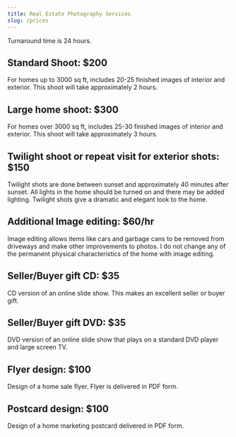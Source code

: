 ```yaml
---
title: Real Estate Photography Services
slug: /prices
---
```


Turnaround time is 24 hours.

## Standard Shoot: $200
For homes up to 3000 sq ft, includes 20-25 finished images of interior and exterior. This shoot will take approximately 2 hours.

## Large home shoot: $300
For homes over 3000 sq ft, includes 25-30 finished images of interior and exterior. This shoot will take approximately 3 hours.

## Twilight shoot or repeat visit for exterior shots: $150
Twilight shots are done between sunset and approximately 40 minutes after sunset. All lights in the home should be turned on and there may be added lighting. Twilight shots give a dramatic and elegant look to the home.

## Additional Image editing: $60/hr
Image editing allows items like cars and garbage cans to be removed from driveways and make other improvements to photos. I do not change any of the permanent physical characteristics of the home with image editing.

## Seller/Buyer gift CD: $35
CD version of an online slide show. This makes an excellent seller or buyer gift.

## Seller/Buyer gift DVD: $35 
DVD version of an online slide show that plays on a standard DVD player and large screen TV.

## Flyer design: $100
Design of a home sale flyer. Flyer is delivered in PDF form.

## Postcard design: $100 
Design of a home marketing postcard delivered in PDF form.
